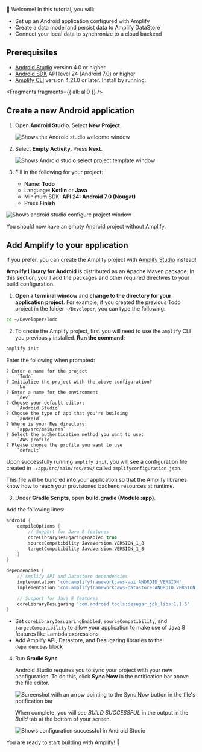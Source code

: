 👋 Welcome! In this tutorial, you will:

- Set up an Android application configured with Amplify
- Create a data model and persist data to Amplify DataStore
- Connect your local data to synchronize to a cloud backend

## Prerequisites

- [Android Studio](https://developer.android.com/studio/index.html#downloads) version 4.0 or higher
- [Android SDK](https://developer.android.com/studio/releases/platforms) API level 24 (Android 7.0) or higher
- [Amplify CLI](/gen1/[platform]/tools/cli) version 4.21.0 or later. Install by running:


<Fragments fragments={{ all: all0 }} />

## Create a new Android application

1. Open **Android Studio**. Select **New Project**.

   ![Shows the Android studio welcome window](/images/lib/getting-started/android/set-up-android-studio-welcome.png)

2. Select **Empty Activity**. Press **Next**.

   ![Shows Android studio select project template window](/images/lib/getting-started/android/set-up-android-studio-select-project-template.png)

3. Fill in the following for your project:

   - Name: **Todo**
   - Language: **Kotlin** or **Java**
   - Minimum SDK: **API 24: Android 7.0 (Nougat)**
   - Press **Finish**

![Shows android studio configure project window](/images/lib/getting-started/android/set-up-android-studio-configure-your-project-todo.png)

You should now have an empty Android project without Amplify.

## Add Amplify to your application

  <Callout>

If you prefer, you can create the Amplify project with [Amplify Studio](https://sandbox.amplifyapp.com/) instead!

  </Callout>

**Amplify Library for Android** is distributed as an Apache Maven package. In this section, you'll add the packages and other required directives to your build configuration.

1. **Open a terminal window** and **change to the directory for your application project**. For example, if you created the previous Todo project in the folder `~/Developer`, you can type the following:

```bash
cd ~/Developer/Todo
```

2. To create the Amplify project, first you will need to use the `amplify` CLI you previously installed. **Run the command**:

```bash
amplify init
```

Enter the following when prompted:

```console
? Enter a name for the project
    `Todo`
? Initialize the project with the above configuration?
    `No`
? Enter a name for the environment
    `dev`
? Choose your default editor:
    `Android Studio`
? Choose the type of app that you're building
    `android`
? Where is your Res directory:
    `app/src/main/res`
? Select the authentication method you want to use:
    `AWS profile`
? Please choose the profile you want to use
    `default`
```

Upon successfully running `amplify init`, you will see a configuration file created in `./app/src/main/res/raw/` called `amplifyconfiguration.json`.

This file will be bundled into your application so that the Amplify libraries know how to reach your provisioned backend resources at runtime.

3. Under **Gradle Scripts**, open **build.gradle (Module :app)**.

Add the following lines:

```groovy
android {
    compileOptions {
        // Support for Java 8 features
        coreLibraryDesugaringEnabled true
        sourceCompatibility JavaVersion.VERSION_1_8
        targetCompatibility JavaVersion.VERSION_1_8
    }
}

dependencies {
    // Amplify API and Datastore dependencies
    implementation 'com.amplifyframework:aws-api:ANDROID_VERSION'
    implementation 'com.amplifyframework:aws-datastore:ANDROID_VERSION'

    // Support for Java 8 features
    coreLibraryDesugaring 'com.android.tools:desugar_jdk_libs:1.1.5'
}
```

- Set `coreLibraryDesugaringEnabled`, `sourceCompatibility`, and `targetCompatibility` to allow your application to make use of Java 8 features like Lambda expressions
- Add Amplify API, Datastore, and Desugaring libraries to the `dependencies` block

4. Run **Gradle Sync**

   Android Studio requires you to sync your project with your new configuration. To do this, click **Sync Now** in the notification bar above the file editor.

   ![Screenshot with an arrow pointing to the Sync Now button in the file's notification bar](/images/lib/getting-started/android/set-up-android-studio-sync-gradle.png)

   When complete, you will see _BUILD SUCCESSFUL_ in the output in the _Build_ tab at the bottom of your screen.

   ![Shows configuration successful in Android Studio](/images/lib/getting-started/android/set-up-android-studio-configure-successful.png)

You are ready to start building with Amplify! 🎉
